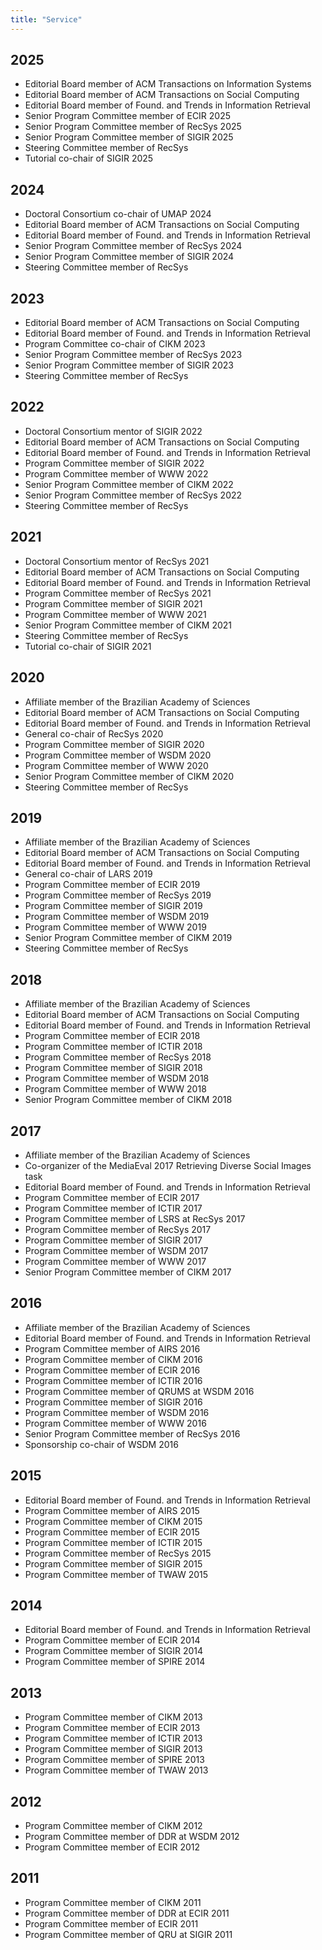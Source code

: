 ```yaml
---
title: "Service"
---
```


## 2025

- Editorial Board member of ACM Transactions on Information Systems
- Editorial Board member of ACM Transactions on Social Computing
- Editorial Board member of Found. and Trends in Information Retrieval
- Senior Program Committee member of ECIR 2025
- Senior Program Committee member of RecSys 2025
- Senior Program Committee member of SIGIR 2025
- Steering Committee member of RecSys
- Tutorial co-chair of SIGIR 2025

## 2024

- Doctoral Consortium co-chair of UMAP 2024
- Editorial Board member of ACM Transactions on Social Computing
- Editorial Board member of Found. and Trends in Information Retrieval
- Senior Program Committee member of RecSys 2024
- Senior Program Committee member of SIGIR 2024
- Steering Committee member of RecSys

## 2023

- Editorial Board member of ACM Transactions on Social Computing
- Editorial Board member of Found. and Trends in Information Retrieval
- Program Committee co-chair of CIKM 2023
- Senior Program Committee member of RecSys 2023
- Senior Program Committee member of SIGIR 2023
- Steering Committee member of RecSys

## 2022

- Doctoral Consortium mentor of SIGIR 2022
- Editorial Board member of ACM Transactions on Social Computing
- Editorial Board member of Found. and Trends in Information Retrieval
- Program Committee member of SIGIR 2022
- Program Committee member of WWW 2022
- Senior Program Committee member of CIKM 2022
- Senior Program Committee member of RecSys 2022
- Steering Committee member of RecSys

## 2021

- Doctoral Consortium mentor of RecSys 2021
- Editorial Board member of ACM Transactions on Social Computing
- Editorial Board member of Found. and Trends in Information Retrieval
- Program Committee member of RecSys 2021
- Program Committee member of SIGIR 2021
- Program Committee member of WWW 2021
- Senior Program Committee member of CIKM 2021
- Steering Committee member of RecSys
- Tutorial co-chair of SIGIR 2021

## 2020

- Affiliate member of the Brazilian Academy of Sciences
- Editorial Board member of ACM Transactions on Social Computing
- Editorial Board member of Found. and Trends in Information Retrieval
- General co-chair of RecSys 2020
- Program Committee member of SIGIR 2020
- Program Committee member of WSDM 2020
- Program Committee member of WWW 2020
- Senior Program Committee member of CIKM 2020
- Steering Committee member of RecSys

## 2019

- Affiliate member of the Brazilian Academy of Sciences
- Editorial Board member of ACM Transactions on Social Computing
- Editorial Board member of Found. and Trends in Information Retrieval
- General co-chair of LARS 2019
- Program Committee member of ECIR 2019
- Program Committee member of RecSys 2019
- Program Committee member of SIGIR 2019
- Program Committee member of WSDM 2019
- Program Committee member of WWW 2019
- Senior Program Committee member of CIKM 2019
- Steering Committee member of RecSys

## 2018

- Affiliate member of the Brazilian Academy of Sciences
- Editorial Board member of ACM Transactions on Social Computing
- Editorial Board member of Found. and Trends in Information Retrieval
- Program Committee member of ECIR 2018
- Program Committee member of ICTIR 2018
- Program Committee member of RecSys 2018
- Program Committee member of SIGIR 2018
- Program Committee member of WSDM 2018
- Program Committee member of WWW 2018
- Senior Program Committee member of CIKM 2018

## 2017

- Affiliate member of the Brazilian Academy of Sciences
- Co-organizer of the MediaEval 2017 Retrieving Diverse Social Images task
- Editorial Board member of Found. and Trends in Information Retrieval
- Program Committee member of ECIR 2017
- Program Committee member of ICTIR 2017
- Program Committee member of LSRS at RecSys 2017
- Program Committee member of RecSys 2017
- Program Committee member of SIGIR 2017
- Program Committee member of WSDM 2017
- Program Committee member of WWW 2017
- Senior Program Committee member of CIKM 2017

## 2016

- Affiliate member of the Brazilian Academy of Sciences
- Editorial Board member of Found. and Trends in Information Retrieval
- Program Committee member of AIRS 2016
- Program Committee member of CIKM 2016
- Program Committee member of ECIR 2016
- Program Committee member of ICTIR 2016
- Program Committee member of QRUMS at WSDM 2016
- Program Committee member of SIGIR 2016
- Program Committee member of WSDM 2016
- Program Committee member of WWW 2016
- Senior Program Committee member of RecSys 2016
- Sponsorship co-chair of WSDM 2016

## 2015

- Editorial Board member of Found. and Trends in Information Retrieval
- Program Committee member of AIRS 2015
- Program Committee member of CIKM 2015
- Program Committee member of ECIR 2015
- Program Committee member of ICTIR 2015
- Program Committee member of RecSys 2015
- Program Committee member of SIGIR 2015
- Program Committee member of TWAW 2015

## 2014

- Editorial Board member of Found. and Trends in Information Retrieval
- Program Committee member of ECIR 2014
- Program Committee member of SIGIR 2014
- Program Committee member of SPIRE 2014

## 2013

- Program Committee member of CIKM 2013
- Program Committee member of ECIR 2013
- Program Committee member of ICTIR 2013
- Program Committee member of SIGIR 2013
- Program Committee member of SPIRE 2013
- Program Committee member of TWAW 2013

## 2012

- Program Committee member of CIKM 2012
- Program Committee member of DDR at WSDM 2012
- Program Committee member of ECIR 2012

## 2011

- Program Committee member of CIKM 2011
- Program Committee member of DDR at ECIR 2011
- Program Committee member of ECIR 2011
- Program Committee member of QRU at SIGIR 2011
